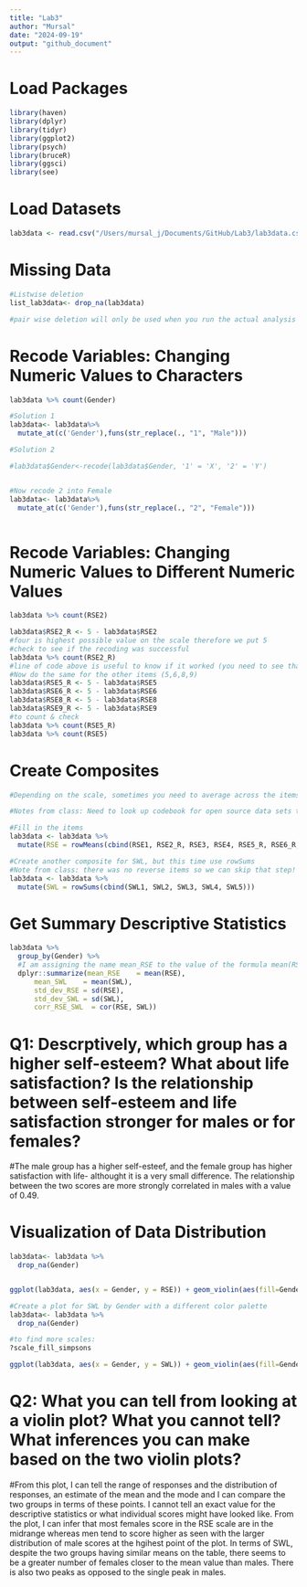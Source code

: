 ```yaml
---
title: "Lab3"
author: "Mursal"
date: "2024-09-19"
output: "github_document"
---
```


# Load Packages
```r
library(haven)
library(dplyr)
library(tidyr)
library(ggplot2)
library(psych)
library(bruceR)
library(ggsci)
library(see)

```

# Load Datasets
```r

lab3data <- read.csv("/Users/mursal_j/Documents/GitHub/Lab3/lab3data.csv")

```


# Missing Data
```r

#Listwise deletion
list_lab3data<- drop_na(lab3data)

#pair wise deletion will only be used when you run the actual analysis using "na.rm = TRUE"

```

# Recode Variables: Changing Numeric Values to Characters
```r

lab3data %>% count(Gender)

#Solution 1
lab3data<- lab3data%>%
  mutate_at(c('Gender'),funs(str_replace(., "1", "Male")))

#Solution 2

#lab3data$Gender<-recode(lab3data$Gender, '1' = 'X', '2' = 'Y')


#Now recode 2 into Female
lab3data<- lab3data%>%
  mutate_at(c('Gender'),funs(str_replace(., "2", "Female")))



```

# Recode Variables: Changing Numeric Values to Different Numeric Values
```r

lab3data %>% count(RSE2)

lab3data$RSE2_R <- 5 - lab3data$RSE2
#four is highest possible value on the scale therefore we put 5
#check to see if the recoding was successful
lab3data %>% count(RSE2_R)
#line of code above is useful to know if it worked (you need to see that the order switched)
#Now do the same for the other items (5,6,8,9)
lab3data$RSE5_R <- 5 - lab3data$RSE5
lab3data$RSE6_R <- 5 - lab3data$RSE6
lab3data$RSE8_R <- 5 - lab3data$RSE8
lab3data$RSE9_R <- 5 - lab3data$RSE9
#to count & check
lab3data %>% count(RSE5_R)
lab3data %>% count(RSE5)

```


# Create Composites
```r

#Depending on the scale, sometimes you need to average across the items, other times you might need to sum 

#Notes from class: Need to look up codebook for open source data sets to learn which items are reverse coded! We need to recode all items in same direction to be taken into consideration when making a composite score.

#Fill in the items
lab3data <- lab3data %>%
  mutate(RSE = rowMeans(cbind(RSE1, RSE2_R, RSE3, RSE4, RSE5_R, RSE6_R, RSE7, RSE8_R, RSE9_R, RSE10)))

#Create another composite for SWL, but this time use rowSums
#Note from class: there was no reverse items so we can skip that step!
lab3data <- lab3data %>%
  mutate(SWL = rowSums(cbind(SWL1, SWL2, SWL3, SWL4, SWL5)))
```


# Get Summary Descriptive Statistics
```r
lab3data %>% 
  group_by(Gender) %>%
  #I am assigning the name mean_RSE to the value of the formula mean(RSE).
  dplyr::summarize(mean_RSE    = mean(RSE),
      mean_SWL    = mean(SWL),
      std_dev_RSE = sd(RSE),
      std_dev_SWL = sd(SWL),
      corr_RSE_SWL  = cor(RSE, SWL))


```

# Q1: Descrptively, which group has a higher self-esteem? What about life satisfaction? Is the relationship between self-esteem and life satisfaction stronger for males or for females? 
#The male group has a higher self-esteef, and the female group has higher satisfaction with life- althought it is a very small difference. The relationship between the two scores are more strongly correlated in males with a value of 0.49.



# Visualization of Data Distribution
```r

lab3data<- lab3data %>%
  drop_na(Gender)


ggplot(lab3data, aes(x = Gender, y = RSE)) + geom_violin(aes(fill=Gender)) + scale_fill_simpsons() + theme_modern()

#Create a plot for SWL by Gender with a different color palette
lab3data<- lab3data %>%
  drop_na(Gender)

#to find more scales:
?scale_fill_simpsons

ggplot(lab3data, aes(x = Gender, y = SWL)) + geom_violin(aes(fill=Gender)) + scale_fill_startrek() + theme_modern()
```

# Q2: What you can tell from looking at a violin plot? What you cannot tell? What inferences you can make based on the two violin plots? 
#From this plot, I can tell the range of responses and the distribution of responses, an estimate of the mean and the mode and I can compare the two groups in terms of these points. I cannot tell an exact value for the descriptive statistics or what individual scores might have looked like. From the plot, I can infer that most females score in the RSE scale are in the midrange whereas men tend to score higher as seen with the larger distribution of male scores at the hgihest point of the plot. In terms of SWL, despite the two groups having similar means on the table, there seems to be a greater number of females closer to the mean value than males. There is also two peaks as opposed to the single peak in males.
